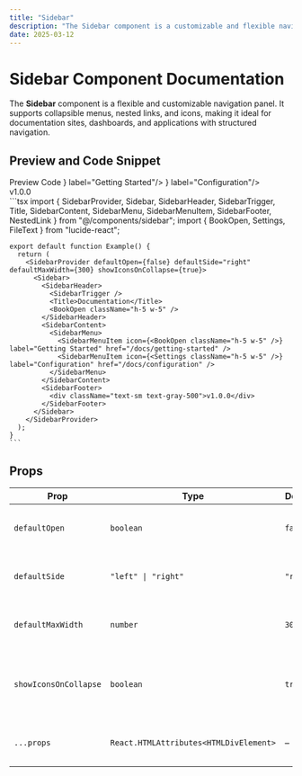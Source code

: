 ```yaml
---
title: "Sidebar"
description: "The Sidebar component is a customizable and flexible navigation panel that supports collapsible menus, nested links, and icons. Ideal for applications, dashboards, and documentation sites requiring structured navigation."
date: 2025-03-12
---
```


# Sidebar Component Documentation

The **Sidebar** component is a flexible and customizable navigation panel. It supports collapsible menus, nested links, and icons, making it ideal for documentation sites, dashboards, and applications with structured navigation.

## Preview and Code Snippet

<Tabs defaultValue="preview" size="sm" className="w-full">
  <TabsList className="grid w-full md:w-[30%] grid-cols-2">
    <Tab value="preview">Preview</Tab>
    <Tab value="code">Code</Tab>
  </TabsList>
  <TabsContent value="preview">
    <Preview >
      <SidebarProvider mobileView={false} defaultOpen={false} defaultSide="left" defaultMaxWidth={300} showIconsOnCollapse={true}>
        <Sidebar className="!h-auto" >
          <SidebarHeader>
            <SidebarTrigger />
            <Title>Documentation</Title>
            <BookOpen className="h-5 w-5" />
          </SidebarHeader>
          <SidebarContent>
            <SidebarMenu>
              <SidebarMenuItem icon={<BookOpen className="h-5 w-5" />} label="Getting Started"/>
              <SidebarMenuItem icon={<Settings className="h-5 w-5" />} label="Configuration"/>
            </SidebarMenu>
          </SidebarContent>
          <SidebarFooter>
            <div className="text-sm text-gray-500">v1.0.0</div>
          </SidebarFooter>
        </Sidebar>
      </SidebarProvider>
    </Preview>
  </TabsContent>
  <TabsContent value="code">
    ```tsx
    import { SidebarProvider, Sidebar, SidebarHeader, SidebarTrigger, Title, SidebarContent, SidebarMenu, SidebarMenuItem, SidebarFooter, NestedLink } from "@/components/sidebar";
    import { BookOpen, Settings, FileText } from "lucide-react";
    
    export default function Example() {
      return (
        <SidebarProvider defaultOpen={false} defaultSide="right" defaultMaxWidth={300} showIconsOnCollapse={true}>
          <Sidebar>
            <SidebarHeader>
              <SidebarTrigger />
              <Title>Documentation</Title>
              <BookOpen className="h-5 w-5" />
            </SidebarHeader>
            <SidebarContent>
              <SidebarMenu>
                <SidebarMenuItem icon={<BookOpen className="h-5 w-5" />} label="Getting Started" href="/docs/getting-started" />
                <SidebarMenuItem icon={<Settings className="h-5 w-5" />} label="Configuration" href="/docs/configuration" />
              </SidebarMenu>
            </SidebarContent>
            <SidebarFooter>
              <div className="text-sm text-gray-500">v1.0.0</div>
            </SidebarFooter>
          </Sidebar>
        </SidebarProvider>
      );
    }
    ```
  </TabsContent>
</Tabs>

## Props

| Prop                 | Type                                      | Default      | Description                                      |
|----------------------|-----------------------------------------|--------------|--------------------------------------------------|
| `defaultOpen`       | `boolean`                                | `false`      | Whether the sidebar is open by default.         |
| `defaultSide`       | `"left" \| "right"`                     | `"right"`    | Defines the sidebar's default position.         |
| `defaultMaxWidth`   | `number`                                 | `300`        | The default maximum width of the sidebar.       |
| `showIconsOnCollapse` | `boolean`                              | `true`       | Whether icons should be visible when collapsed. |
| `...props`          | `React.HTMLAttributes<HTMLDivElement>`   | –            | Supports all standard `div` attributes.         |


